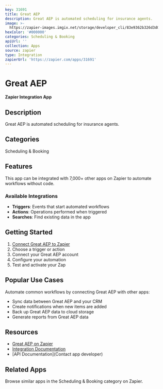 ```yaml
---
key: 31691
title: Great AEP
description: Great AEP is automated scheduling for insurance agents.
image: >-
  https://zapier-images.imgix.net/storage/developer_cli/83e9362b326d3d0b3a51269a469bb42a.png?auto=format%2Ccompress&ixlib=python-3.0.0&q=50
hexColor: '#000000'
categories: Scheduling & Booking
apiUrl: ''
collection: Apps
source: zapier
type: Integration
zapierUrl: 'https://zapier.com/apps/31691'
---
```

# Great AEP

**Zapier Integration App**

## Description

Great AEP is automated scheduling for insurance agents.

## Categories

Scheduling & Booking

## Features

This app can be integrated with 7,000+ other apps on Zapier to automate workflows without code.

### Available Integrations

- **Triggers**: Events that start automated workflows
- **Actions**: Operations performed when triggered
- **Searches**: Find existing data in the app

## Getting Started

1. [Connect Great AEP to Zapier](https://zapier.com/apps/31691)
2. Choose a trigger or action
3. Connect your Great AEP account
4. Configure your automation
5. Test and activate your Zap

## Popular Use Cases

Automate common workflows by connecting Great AEP with other apps:

- Sync data between Great AEP and your CRM
- Create notifications when new items are added
- Back up Great AEP data to cloud storage
- Generate reports from Great AEP data

## Resources

- [Great AEP on Zapier](https://zapier.com/apps/31691)
- [Integration Documentation](https://zapier.com/apps/31691/integrations)
- [API Documentation](Contact app developer)

## Related Apps

Browse similar apps in the Scheduling & Booking category on Zapier.

